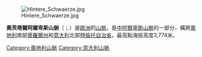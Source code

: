 {{NoteTA
|1=zh:奧茨;zh-tw:奧茲;
|2=zh:蒂羅爾州;zh-tw:提洛邦;
}}
[[Image:Hintere_Schwaerze.jpg|right]]

'''奧茨塔爾阿爾卑斯山脈'''（{{lang-de|Ötztaler Alpen}}；{{lang-it|Alpi Venoste}}）是[[歐洲|歐洲]]的[[山脈|山脈]]，是[[中阿爾卑斯山脈|中阿爾卑斯山脈]]的一部分，橫跨[[奧地利|奧地利]]南部[[蒂羅爾州|蒂羅爾州]]和[[意大利|意大利]]北部[[特倫托自治省|特倫托自治省]]，最高點海拔高度3,774米。

{{Authority control}}
{{Austria-geo-stub}}
{{Italy-geo-stub}}
[[Category:奧地利山脈|Category:奧地利山脈]]
[[Category:意大利山脈|Category:意大利山脈]]